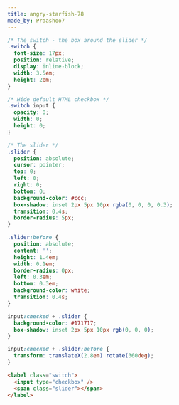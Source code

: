 ```yaml
---
title: angry-starfish-78
made_by: Praashoo7
---
```


```css
/* The switch - the box around the slider */
.switch {
  font-size: 17px;
  position: relative;
  display: inline-block;
  width: 3.5em;
  height: 2em;
}

/* Hide default HTML checkbox */
.switch input {
  opacity: 0;
  width: 0;
  height: 0;
}

/* The slider */
.slider {
  position: absolute;
  cursor: pointer;
  top: 0;
  left: 0;
  right: 0;
  bottom: 0;
  background-color: #ccc;
  box-shadow: inset 2px 5px 10px rgba(0, 0, 0, 0.3);
  transition: 0.4s;
  border-radius: 5px;
}

.slider:before {
  position: absolute;
  content: '';
  height: 1.4em;
  width: 0.1em;
  border-radius: 0px;
  left: 0.3em;
  bottom: 0.3em;
  background-color: white;
  transition: 0.4s;
}

input:checked + .slider {
  background-color: #171717;
  box-shadow: inset 2px 5px 10px rgb(0, 0, 0);
}

input:checked + .slider:before {
  transform: translateX(2.8em) rotate(360deg);
}
```

```html
<label class="switch">
  <input type="checkbox" />
  <span class="slider"></span>
</label>
```
